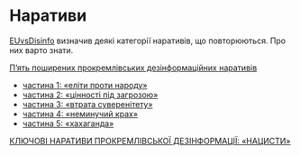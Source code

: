 # Наративи {.unnumbered}

[EUvsDisinfo](https://euvsdisinfo.eu/ua/) визначив деякі категорії наративів, що повторюються. Про них варто знати.

[П’ять поширених прокремлівських дезінформаційних наративів](https://euvsdisinfo.eu/ua/%d0%bf%d1%8f%d1%82%d1%8c-%d0%bf%d0%be%d1%88%d0%b8%d1%80%d0%b5%d0%bd%d0%b8%d1%85-%d0%bf%d1%80%d0%be%d0%ba%d1%80%d0%b5%d0%bc%d0%bb%d1%96%d0%b2%d1%81%d1%8c%d0%ba%d0%b8%d1%85-%d0%b4%d0%b5%d0%b7/)

- [частина 1: «еліти проти народу»](https://euvsdisinfo.eu/ua/%d0%ba%d0%bb%d1%8e%d1%87%d0%be%d0%b2%d1%96-%d0%bd%d0%b0%d1%80%d0%b0%d1%82%d0%b8%d0%b2%d0%b8-%d0%bf%d1%80%d0%be%d0%ba%d1%80%d0%b5%d0%bc%d0%bb%d1%96%d0%b2%d1%81%d1%8c%d0%ba%d0%be%d1%97-%d0%b4%d0%b5/)
- [частина 2: «цінності під загрозою»](https://euvsdisinfo.eu/ua/%d0%ba%d0%bb%d1%8e%d1%87%d0%be%d0%b2%d1%96-%d0%bd%d0%b0%d1%80%d0%b0%d1%82%d0%b8%d0%b2%d0%b8-%d0%bf%d1%80%d0%be%d0%ba%d1%80%d0%b5%d0%bc%d0%bb%d1%96%d0%b2%d1%81%d1%8c%d0%ba%d0%be%d1%97-%d0%b4%d0%b5-2/)
- [частина 3: «втрата суверенітету»](https://euvsdisinfo.eu/ua/%d0%ba%d0%bb%d1%8e%d1%87%d0%be%d0%b2%d1%96-%d0%bd%d0%b0%d1%80%d0%b0%d1%82%d0%b8%d0%b2%d0%b8-%d0%bf%d1%80%d0%be%d0%ba%d1%80%d0%b5%d0%bc%d0%bb%d1%96%d0%b2%d1%81%d1%8c%d0%ba%d0%be%d1%97-%d0%b4%d0%b5-3/)
- [частина 4: «неминучий крах»](https://euvsdisinfo.eu/ua/%d0%ba%d0%bb%d1%8e%d1%87%d0%be%d0%b2%d1%96-%d0%bd%d0%b0%d1%80%d0%b0%d1%82%d0%b8%d0%b2%d0%b8-%d0%bf%d1%80%d0%be%d0%ba%d1%80%d0%b5%d0%bc%d0%bb%d1%96%d0%b2%d1%81%d1%8c%d0%ba%d0%be%d1%97-%d0%b4%d0%b5-4/)
- [частина 5: «хахаганда»](https://euvsdisinfo.eu/ua/%d0%ba%d0%bb%d1%8e%d1%87%d0%be%d0%b2%d1%96-%d0%bd%d0%b0%d1%80%d0%b0%d1%82%d0%b8%d0%b2%d0%b8-%d0%bf%d1%80%d0%be%d0%ba%d1%80%d0%b5%d0%bc%d0%bb%d1%96%d0%b2%d1%81%d1%8c%d0%ba%d0%be%d1%97-%d0%b4%d0%b5-5/)

[КЛЮЧОВІ НАРАТИВИ ПРОКРЕМЛІВСЬКОЇ ДЕЗІНФОРМАЦІЇ: «НАЦИСТИ»](https://euvsdisinfo.eu/ua/%d0%ba%d0%bb%d1%8e%d1%87%d0%be%d0%b2%d1%96-%d0%bd%d0%b0%d1%80%d0%b0%d1%82%d0%b8%d0%b2%d0%b8-%d0%bf%d1%80%d0%be%d0%ba%d1%80%d0%b5%d0%bc%d0%bb%d1%96%d0%b2%d1%81%d1%8c%d0%ba%d0%be%d1%97-%d0%b4%d0%b5-6/)
